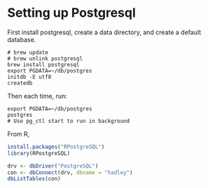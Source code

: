 # Setting up Postgresql

First install postgresql, create a data directory, and create a default database.

```
# brew update
# brew unlink postgresql
brew install postgresql
export PGDATA=~/db/postgres
initdb -E utf8
createdb
```

Then each time, run:

```
export PGDATA=~/db/postgres
postgres
# Use pg_ctl start to run in background
```

From R,

```r
install.packages("RPostgreSQL")
library(RPostgreSQL)

drv <- dbDriver("PostgreSQL")
con <- dbConnect(drv, dbname = "hadley")
dbListTables(con)
```
